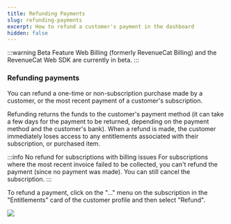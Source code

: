 ```yaml
---
title: Refunding Payments
slug: refunding-payments
excerpt: How to refund a customer's payment in the dashboard
hidden: false
---
```


:::warning Beta Feature
Web Billing (formerly RevenueCat Billing) and the RevenueCat Web SDK are currently in beta.
:::

### Refunding payments

You can refund a one-time or non-subscription purchase made by a customer, or the most recent payment of a customer's subscription.

Refunding returns the funds to the customer's payment method (it can take a few days for the payment to be returned, depending on the payment method and the customer's bank). When a refund is made, the customer immediately loses access to any entitlements associated with their subscription, or purchased item.

:::info No refund for subscriptions with billing issues
For subscriptions where the most recent invoice failed to be collected, you can't refund the payment (since no payment was made). You can still cancel the subscription.
:::

To refund a payment, click on the "..." menu on the subscription in the "Entitlements" card of the customer profile and then select "Refund".

![](/images/refunding-and-cancelling.png)
